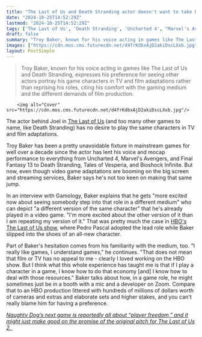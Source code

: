 ```yaml
---
title: "The Last of Us and Death Stranding actor doesn't want to take his game roles to TV and film: 'I'm more excited about the other version'"
date: "2024-10-25T14:52:29Z"
lastmod: "2024-10-25T14:52:29Z"
tags: ['The Last of Us', 'Death Stranding', 'Uncharted 4', "Marvel's Avengers", 'Final Fantasy 13', 'Tales of Vesperia', 'Bioshock Infinite', 'HBO', 'Video Game Adaptation', 'Voice Acting', 'Motion Capture']
draft: false
summary: "Troy Baker, known for his voice acting in games like The Last of Us and Death Stranding, expresses his preference for seeing other actors portray his game characters in TV and film adaptations rather than reprising his roles, citing his comfort with the gaming medium and the different demands of film production."
images: ["https://cdn.mos.cms.futurecdn.net/d4frKdbxAjD2akiDscLXxb.jpg"]
layout: PostSimple
---
```

> Troy Baker, known for his voice acting in games like The Last of Us and Death Stranding, expresses his preference for seeing other actors portray his game characters in TV and film adaptations rather than reprising his roles, citing his comfort with the gaming medium and the different demands of film production.


        <img alt="Cover" src="https://cdn.mos.cms.futurecdn.net/d4frKdbxAjD2akiDscLXxb.jpg"/>
        
The actor behind Joel in [The Last of Us](https://www.gamesradar.com/the-last-of-us/) (and too many other games to name, like Death Stranding) has no desire to play the same characters in TV and film adaptations. 

Troy Baker has been a pretty unavoidable fixture in mainstream games for well over a decade since the actor has lent his voice and mocap performance to everything from Uncharted 4, Marvel's Avengers, and Final Fantasy 13 to Death Stranding, Tales of Vesperia, and Bioshock Infinite. But now, even though video game adaptations are booming on the big screen and streaming services, Baker says he's not too keen on making that same jump.

In an interview with Gamology, Baker explains that he gets "more excited now about seeing somebody step into that role in a different medium" who can depict "a different version of the same character" that he's already played in a video game. "I'm more excited about the other version of it than I am repeating my version of it." That was pretty much the case in [HBO's The Last of Us show](https://www.gamesradar.com/entertainment/drama-shows/the-last-of-us-star-teases-her-character-dina-in-season-2-shes-a-light-in-ellies-life/), where Pedro Pascal adopted the lead role while Baker slipped into the shoes of an all-new character.

Part of Baker's hesitation comes from his familiarity with the medium, too. "I really like games, I understand games," he continues. "That does not mean that film or TV has no appeal to me - clearly I loved working on the HBO show. But I think what this whole experience has taught me is that if I play a character in a game, I know how to do that economy [and] I know how to deal with those resources." Baker talks about how, in a game role, he might sometimes just be in a booth with a mic and a developer on Zoom. Compare that to an HBO production littered with hundreds of millions of dollars worth of cameras and extras and elaborate sets and higher stakes, and you can't really blame him for having a preference. 

[<em>Naughty Dog’s next game is reportedly all about “player freedom,” and it might just make good on the promise of the original pitch for The Last of Us 2.</em> ](https://www.gamesradar.com/games/the-last-of-us/naughty-dogs-next-game-is-reportedly-all-about-player-freedom-and-it-might-just-make-good-on-the-original-idea-for-the-last-of-us-2/)
        